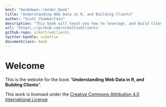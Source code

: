```yaml
---
knit: "bookdown::render_book"
title: "Understanding Web Data in R, and Building Clients"
author: "Scott Chamberlain"
description: "This book will teach you how to leverage, and build clients for, data on the web"
url: 'https\://github.com/sckott/wdclients'
github-repo: sckott/wdclients
twitter-handle: sckottie
documentclass: book
---
```


# Welcome {-}

This is the website for the book "__Understanding Web Data in R, and Building Clients__".

This work is licensed under the [Creative Commons Attribution 4.0 International License](https://creativecommons.org/licenses/by/4.0)
